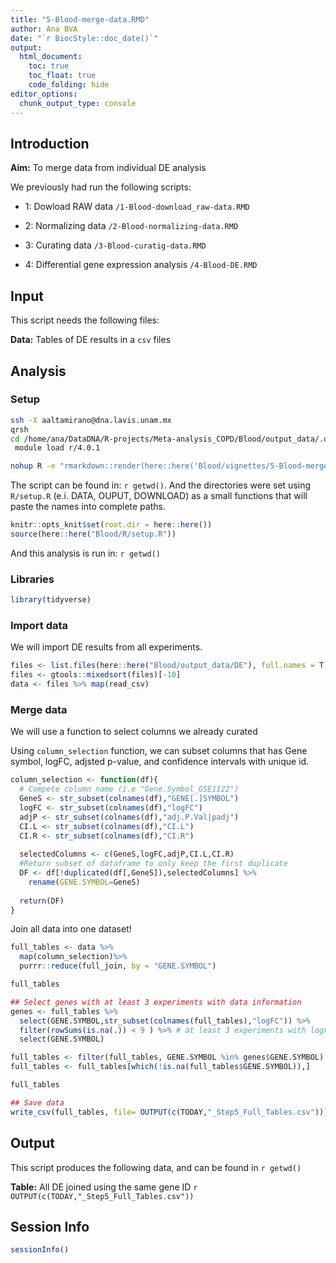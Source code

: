 ```yaml
---
title: "5-Blood-merge-data.RMD"
author: Ana BVA
date: "`r BiocStyle::doc_date()`"
output:
  html_document:
    toc: true
    toc_float: true
    code_folding: hide
editor_options: 
  chunk_output_type: console
---
```


## Introduction

<div class="alert alert-info">
  <strong>Aim:</strong> To merge data from individual DE analysis
</div>

We previously had run the following scripts:

- 1: Dowload RAW data `/1-Blood-download_raw-data.RMD`

- 2: Normalizing data `/2-Blood-normalizing-data.RMD`

- 3: Curating data `/3-Blood-curatig-data.RMD`

- 4: Differential gene expression analysis  `/4-Blood-DE.RMD`


## Input

This script needs the following files:

<div class="alert alert-warning">
  <strong>Data:</strong> Tables of DE results in a `csv` files  
</div>

## Analysis

### Setup

```bash
ssh -X aaltamirano@dna.lavis.unam.mx
qrsh
cd /home/ana/DataDNA/R-projects/Meta-analysis_COPD/Blood/output_data/.out
 module load r/4.0.1 

nohup R -e "rmarkdown::render(here::here('Blood/vignettes/5-Blood-merge-data.RMD'))" > 5-Blood-merge-data.RMD &

```

The script can be found in: `r getwd() `. And the directories were set using
`R/setup.R` (e.i. DATA, OUPUT, DOWNLOAD) as a small functions that will paste the names into complete paths.

```r
knitr::opts_knit$set(root.dir = here::here())
source(here::here("Blood/R/setup.R"))
```

And this analysis is run in: `r getwd() `


### Libraries

```r
library(tidyverse)
```


### Import data

We will import DE results from all experiments. 

```r
files <- list.files(here::here("Blood/output_data/DE"), full.names = T)
files <- gtools::mixedsort(files)[-10]
data <- files %>% map(read_csv)
```


### Merge data

We will use a function to select columns we already curated 

Using `column_selection` function, we can subset columns that has Gene symbol,
logFC, adjsted p-value, and confidence intervals with unique id. 

```r

column_selection <- function(df){
  # Compete column name (i.e "Gene.Symbol_GSE1122")
  GeneS <- str_subset(colnames(df),"GENE[.]SYMBOL")
  logFC <- str_subset(colnames(df),"logFC")
  adjP <- str_subset(colnames(df),"adj.P.Val|padj")
  CI.L <- str_subset(colnames(df),"CI.L")
  CI.R <- str_subset(colnames(df),"CI.R")
  
  selectedColumns <- c(GeneS,logFC,adjP,CI.L,CI.R)
  #Return subset of dataframe to only keep the first duplicate
  DF <- df[!duplicated(df[,GeneS]),selectedColumns] %>%
    rename(GENE.SYMBOL=GeneS)
  
  return(DF)
}


```


Join all data into one dataset!

```r
full_tables <- data %>% 
  map(column_selection)%>% 
  purrr::reduce(full_join, by = "GENE.SYMBOL") 

full_tables  

## Select genes with at least 3 experiments with data information
genes <- full_tables %>% 
  select(GENE.SYMBOL,str_subset(colnames(full_tables),"logFC")) %>%
  filter(rowSums(is.na(.)) < 9 ) %>% # at least 3 experiments with logFC (9/12 NA)
  select(GENE.SYMBOL)

full_tables <- filter(full_tables, GENE.SYMBOL %in% genes$GENE.SYMBOL)
full_tables <- full_tables[which(!is.na(full_tables$GENE.SYMBOL)),]

full_tables

## Save data 
write_csv(full_tables, file= OUTPUT(c(TODAY,"_Step5_Full_Tables.csv")))
```


## Output

This script produces the following data, and can be found in `r getwd() ` 

<div class="alert alert-success">
  <strong>Table:</strong> All DE joined using the same gene ID  `r OUTPUT(c(TODAY,"_Step5_Full_Tables.csv"))`  
</div>

## Session Info

```r
sessionInfo()
```





